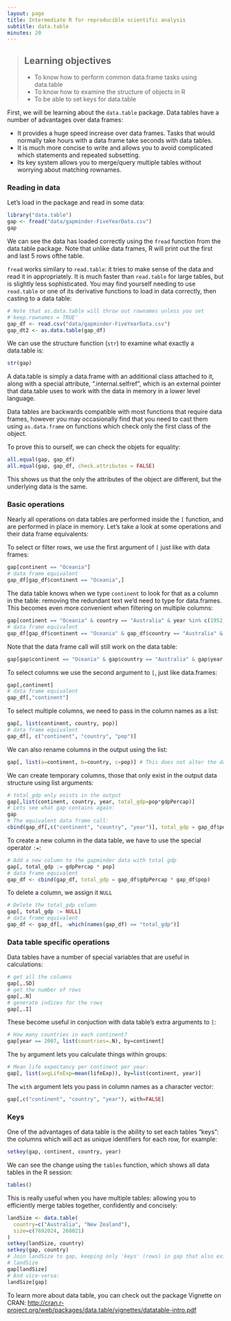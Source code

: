```yaml
---
layout: page
title: Intermediate R for reproducible scientific analysis
subtitle: data.table
minutes: 20
---
```



> ## Learning objectives {.objectives}
>
> * To know how to perform common data.frame tasks using data.table
> * To know how to examine the structure of objects in R
> * To be able to set keys for data.table
>

First, we will be learning about the `data.table` package. Data tables
have a number of advantages over data frames:

 * It provides a huge speed increase over data frames. Tasks that would
   normally take hours with a data frame take seconds with data tables.
 * It is much more concise to write and allows you to avoid complicated
   which statements and repeated subsetting.
 * Its key system allows you to merge/query multiple tables without 
   worrying about matching rownames.

### Reading in data

Let's load in the package and read in some data:

```r
library("data.table")
gap <- fread("data/gapminder-FiveYearData.csv")
gap
```

We can see the data has loaded correctly using the `fread` function from the 
data.table package. Note that unlike data frames, R will print out the first and 
last 5 rows ofthe table.

`fread` works similary to `read.table`: it tries to make
sense of the data and read it in appropriately. It is much faster than 
`read.table` for large tables, but is slightly less sophisticated. You may find
yourself needing to use `read.table` or one of its derivative functions to load
in data correctly, then casting to a data table:

```r
# Note that as.data.table will throw out rownames unless you set 
#'keep.rownames = TRUE'
gap_df <- read.csv("data/gapminder-FiveYearData.csv")
gap_dt2 <- as.data.table(gap_df)
```

We can use the structure function (`str`) to examine what exactly a data.table 
is:

```r
str(gap)
```

A data.table is simply a data.frame with an additional class attached to it, 
along with a special attribute, ".internal.selfref", which is an external pointer
that data.table uses to work with the data in memory in a lower level language.

Data tables are backwards compatible with most functions that require data 
frames, however you may occasionally find that you need to cast them using
`as.data.frame` on functions which check only the first class of the object.

To prove this to ourself, we can check the objets for equality:

```r
all.equal(gap, gap_df)
all.equal(gap, gap_df, check.attributes = FALSE)
```

This shows us that the only the attributes of the object are different, but the
underlying data is the same.

### Basic operations

Nearly all operations on data tables are performed inside the `[` function, and
are performed in place in memory. Let's take a look at some operations and their
data frame equivalents:

To select or filter rows, we use the first argument of `[` just like with data
frames:

```r
gap[continent == "Oceania"]
# data frame equivalent
gap_df[gap_df$continent == "Oceania",]
```

The data table knows when we type `continent` to look for that as a column in
the table: removing the redundant text we'd need to type for data.frames. This 
becomes even more convenient when filtering on multiple columns:

```r
gap[continent == "Oceania" & country == "Australia" & year %in% c(1952, 2007)]
# data frame equivalent
gap_df[gap_df$continent == "Oceania" & gap_df$country == "Australia" & gap_df$year %in% c(1952, 2007),]
```

Note that the data frame call will still work on the data table:

```r
gap[gap$continent == "Oceania" & gap$country == "Australia" & gap$year %in% c(1952, 2007),]
```

To select columns we use the second argument to `[`, just like data.frames:

```r
gap[,continent]
# data frame equivalent
gap_df[,"continent"]
```

To select multiple columns, we need to pass in the column names as a list:

```r
gap[, list(continent, country, pop)]
# data frame equivalent
gap_df[, c("continent", "country", "pop")]
```

We can also rename columns in the output using the list:

```r
gap[, list(a=continent, b=country, c=pop)] # This does not alter the data table
```

We can create temporary columns, those that only exist in the output data 
structure using list arguments:

```r
# total_gdp only exists in the output
gap[,list(continent, country, year, total_gdp=pop*gdpPercap)]
# Lets see what gap contains again:
gap
# The equivalent data frame call:
cbind(gap_df[,c("continent", "country", "year")], total_gdp = gap_df$pop * gap_df$gdpPercap)
```

To create a new column in the data table, we have to use the special operator 
`:=`:

```r
# Add a new column to the gapminder data with total gdp
gap[, total_gdp := gdpPercap * pop]
# data frame equivalent
gap_df <- cbind(gap_df, total_gdp = gap_df$gdpPercap * gap_df$pop)
```

To delete a column, we assign it `NULL`

```r
# Delete the total_gdp column
gap[, total_gdp := NULL]
# data frame equivalent
gap_df <- gap_df[, -which(names(gap_df) == "total_gdp")]
```

### Data table specific operations

Data tables have a number of special variables that are useful in calculations:

```r
# get all the columns
gap[,.SD]
# get the number of rows
gap[,.N]
# generate indices for the rows
gap[,.I]
```

These become useful in conjuction with data table's extra arguments to `[`:

```r
# How many countries in each continent?
gap[year == 2007, list(countries=.N), by=continent]
```

The `by` argument lets you calculate things within groups:

```r
# Mean life expectancy per continent per year:
gap[, list(avgLifeExp=mean(lifeExp)), by=list(continent, year)]
```

The `with` argument lets you pass in column names as a character vector:

```r
gap[,c("continent", "country", "year"), with=FALSE]
```

### Keys 

One of the advantages of data table is the ability to set each tables "keys":
the columns which will act as unique identifiers for each row, for example:

```r
setkey(gap, continent, country, year)
```

We can see the change using the `tables` function, which shows all data tables 
in the R session:

```r
tables()
```

This is really useful when you have multiple tables: allowing you to efficiently
merge tables together, confidently and concisely:

```r
landSize <- data.table(
  country=c("Australia", "New Zealand"),
  size=c(7692024, 268021)
)
setkey(landSize, country)
setkey(gap, country)
# Join landSize to gap, keeping only 'keys' (rows) in gap that also exist in
# landSize
gap[landSize]
# And vice-versa:
landSize[gap]
```

To learn more about data table, you can check out the package Vignette on CRAN:
<http://cran.r-project.org/web/packages/data.table/vignettes/datatable-intro.pdf>




